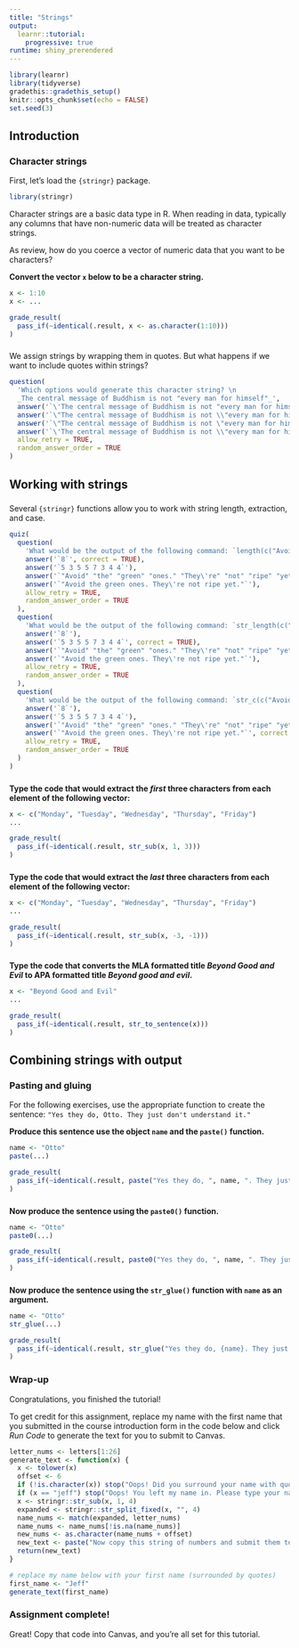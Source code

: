 ```yaml
---
title: "Strings"
output: 
  learnr::tutorial:
    progressive: true
runtime: shiny_prerendered
---
```


```r
library(learnr)
library(tidyverse)
gradethis::gradethis_setup()
knitr::opts_chunk$set(echo = FALSE)
set.seed(3)
```


## Introduction

### Character strings

First, let's load the `{stringr}` package.
```r
library(stringr)
```


Character strings are a basic data type in R. When reading in data, typically any columns that have non-numeric data will be treated as character strings. 

As review, how do you coerce a vector of numeric data that you want to be characters? 

**Convert the vector `x` below to be a character string.**
```r
x <- 1:10
x <- ...
```
 
```r
grade_result(
  pass_if(~identical(.result, x <- as.character(1:10)))
)
```

###

We assign strings by wrapping them in quotes. But what happens if we want to include quotes within strings?

```r
question(
  'Which options would generate this character string? \n
  _The central message of Buddhism is not "every man for himself"_',
  answer('`\'The central message of Buddhism is not "every man for himself"\'`', correct = TRUE),
  answer('`\"The central message of Buddhism is not \\"every man for himself\\"\"`', correct = TRUE),
  answer('`\"The central message of Buddhism is not \"every man for himself\"\"`'),
  answer('`\'The central message of Buddhism is not \\"every man for himself\\"\'`', correct = TRUE),
  allow_retry = TRUE,
  random_answer_order = TRUE
)
```

## Working with strings

###

Several `{stringr}` functions allow you to work with string length, extraction, and case.

```r
quiz(
  question(
    'What would be the output of the following command: `length(c("Avoid", "the", "green", "ones.", "They\'re", "not", "ripe", "yet."))`?',
    answer('`8`', correct = TRUE),
    answer('`5 3 5 5 7 3 4 4`'),
    answer('`"Avoid" "the" "green" "ones." "They\'re" "not" "ripe" "yet."`'),
    answer('`"Avoid the green ones. They\'re not ripe yet."`'),
    allow_retry = TRUE,
    random_answer_order = TRUE
  ),
  question(
    'What would be the output of the following command: `str_length(c("Avoid", "the", "green", "ones.", "They\'re", "not", "ripe", "yet."))`?',
    answer('`8`'),
    answer('`5 3 5 5 7 3 4 4`', correct = TRUE),
    answer('`"Avoid" "the" "green" "ones." "They\'re" "not" "ripe" "yet."`'),
    answer('`"Avoid the green ones. They\'re not ripe yet."`'),
    allow_retry = TRUE,
    random_answer_order = TRUE
  ),
  question(
    'What would be the output of the following command: `str_c(c("Avoid", "the", "green", "ones.", "They\'re", "not", "ripe", "yet."), collapse = " ")`?',
    answer('`8`'),
    answer('`5 3 5 5 7 3 4 4`'),
    answer('`"Avoid" "the" "green" "ones." "They\'re" "not" "ripe" "yet."`'),
    answer('`"Avoid the green ones. They\'re not ripe yet."`', correct = TRUE),
    allow_retry = TRUE,
    random_answer_order = TRUE
  )
)
```

###

**Type the code that would extract the _first_ three characters from each element of the following vector:**
```r
x <- c("Monday", "Tuesday", "Wednesday", "Thursday", "Friday")
...
```
 
```r
grade_result(
  pass_if(~identical(.result, str_sub(x, 1, 3)))
)
```

###

**Type the code that would extract the _last_ three characters from each element of the following vector:**
```r
x <- c("Monday", "Tuesday", "Wednesday", "Thursday", "Friday")
...
```
 
```r
grade_result(
  pass_if(~identical(.result, str_sub(x, -3, -1)))
)
```

###

**Type the code that converts the MLA formatted title _Beyond Good and Evil_ to APA formatted title _Beyond good and evil_.**
```r
x <- "Beyond Good and Evil"
...
```
 
```r
grade_result(
  pass_if(~identical(.result, str_to_sentence(x)))
)
```

## Combining strings with output

### Pasting and gluing

For the following exercises, use the appropriate function to create the sentence: `"Yes they do, Otto. They just don't understand it."`

**Produce this sentence use the object `name` and the `paste()` function.**
```r
name <- "Otto"
paste(...)
```
 
```r
grade_result(
  pass_if(~identical(.result, paste("Yes they do, ", name, ". They just don't understand it.", sep = "")))
)
```

###

**Now produce the sentence using the `paste0()` function.**
```r
name <- "Otto"
paste0(...)
```
 
```r
grade_result(
  pass_if(~identical(.result, paste0("Yes they do, ", name, ". They just don't understand it.")))
)
```

###

**Now produce the sentence using the `str_glue()` function with `name` as an argument.**
```r
name <- "Otto"
str_glue(...)
```
 
```r
grade_result(
  pass_if(~identical(.result, str_glue("Yes they do, {name}. They just don't understand it.", name = "Otto")))
)
```

### 

### Wrap-up

Congratulations, you finished the tutorial!

To get credit for this assignment, replace my name with the first name that you submitted in the course introduction form in the code below and click *Run Code* to generate the text for you to submit to Canvas. 

```r
letter_nums <- letters[1:26]
generate_text <- function(x) {
  x <- tolower(x)
  offset <- 6
  if (!is.character(x)) stop("Oops! Did you surround your name with quotation marks?")
  if (x == "jeff") stop("Oops! You left my name in. Please type your name.")
  x <- stringr::str_sub(x, 1, 4)
  expanded <- stringr::str_split_fixed(x, "", 4)
  name_nums <- match(expanded, letter_nums)
  name_nums <- name_nums[!is.na(name_nums)]
  new_nums <- as.character(name_nums + offset)
  new_text <- paste("Now copy this string of numbers and submit them to Canvas:", stringr::str_c(new_nums, collapse = ""))
  return(new_text)
}
```

```r
# replace my name below with your first name (surrounded by quotes)
first_name <- "Jeff"
generate_text(first_name)
```

### Assignment complete!

Great! Copy that code into Canvas, and you're all set for this tutorial.
